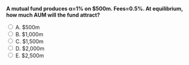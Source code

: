 ::: {.question-block}

<form onsubmit="event.preventDefault(); checkAnswer('module5_mcq_q74')" data-correct-answer="B">
<strong style="display: block;">A mutual fund produces α=1% on $500m. Fees=0.5%. At equilibrium, how much AUM will the fund attract?</strong>

<label><input type="radio" name="module5_mcq_q74" value="A"> A. $500m</label><br>
<label><input type="radio" name="module5_mcq_q74" value="B"> B. $1,000m</label><br>
<label><input type="radio" name="module5_mcq_q74" value="C"> C. $1,500m</label><br>
<label><input type="radio" name="module5_mcq_q74" value="D"> D. $2,000m</label><br>
<label><input type="radio" name="module5_mcq_q74" value="E"> E. $2,500m</label><br>
</form>

<div id="feedback-module5_mcq_q74" class="feedback" data-status="" style="display:none;">
✅ Correct: B. Dollar α=0.01×500=5m. Fees=0.5%×AUM. At equilibrium: 5=0.005×AUM → AUM=$1,000m.
</div>

:::
